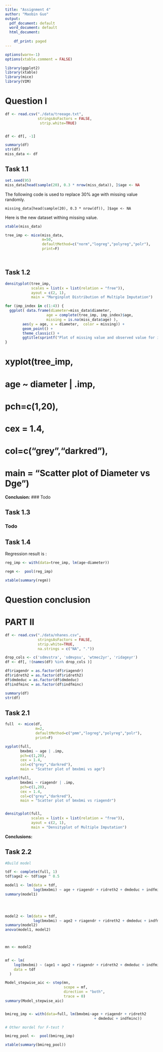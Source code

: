 ```yaml
---
title: "Assignment 4"
author: "Maobin Guo"
output:
  pdf_document: default
  word_document: default
  html_document:
    
    df_print: paged
---
```


```r

options(warn=-1)
options(xtable.comment = FALSE)

library(ggplot2)
library(xtable)
library(mice)
library(VIM)

```

# Question I

```r
df <- read.csv("./data/treeage.txt", 
               stringsAsFactors = FALSE, 
                strip.white=TRUE)


df <- df[, -1]

summary(df)
str(df)
miss_data <- df

```
 
## Task 1.1 


```r
set.seed(95)
miss_data[head(sample(20), 0.3 * nrow(miss_data)), ]$age <- NA
```

The following code is used to replace 30% age with missing value randomly. 
```
missing_data[head(sample(20), 0.3 * nrow(df)), ]$age <- NA
```

Here is the new dataset withing missing value.

```r
xtable(miss_data)
```


```r

tree_imp <- mice(miss_data,
                 m=50, 
                 defaultMethod=c("norm","logreg","polyreg","polr"), 
                 print=F)




```

## Task 1.2 

```r

densityplot(tree_imp, 
            scales = list(x = list(relation = "free")), 
            ayout = c(2, 1),  
            main = "Marginplot Distribution of Multiple Imputation")
```

```r

for (imp_index in c(1:4)) {
  ggplot( data.frame(diameter=miss_data$diameter, 
                   age = complete(tree_imp, imp_index)$age,  
                   missing = is.na(miss_data$age) ), 
        aes(y = age, x = diameter,  color = missing)) +
        geom_point() +
        theme_classic() +
        ggtitle(sprintf("Plot of missing value and observed value for impuned dataset : %d", imp_index))
}

```

# xyplot(tree_imp, 
#       age ~ diameter | .imp,
#       pch=c(1,20),
#       cex = 1.4,
#       col=c("grey","darkred"),
#       main = "Scatter plot of Diameter vs Dge")
    
 
**Conclusion:**
### Todo

## Task 1.3 
 
### Todo
 
## Task 1.4

Regression  result is : 

```r

reg_imp <- with(data=tree_imp, lm(age~diameter))

regm <-  pool(reg_imp)

xtable(summary(regm))
```

# Question conclusion


# PART II 

 
```r
 
df <- read.csv("./data/nhanes.csv", 
               stringsAsFactors = FALSE, 
               strip.white=TRUE,
               na.strings = c("NA", "."))

drop_cols <- c('sdmvstra', 'sdmvpsu', 'wtmec2yr', 'ridageyr')
df <- df[, !(names(df) %in% drop_cols )]

df$riagendr = as.factor(df$riagendr)
df$ridreth2 = as.factor(df$ridreth2)
df$dmdeduc = as.factor(df$dmdeduc)
df$indfminc = as.factor(df$indfminc)

summary(df)
str(df)
```

## Task 2.1
 
```r
full  <- mice(df,
              m=2, 
              defaultMethod=c("pmm","logreg","polyreg","polr"), 
              print=F)

```

```r


xyplot(full, 
       bmxbmi ~ age | .imp,
       pch=c(1,20),
       cex = 1.4,
       col=c("grey","darkred"),
       main = "Scatter plot of bmxbmi vs age")

xyplot(full, 
       bmxbmi ~ riagendr | .imp,
       pch=c(1,20),
       cex = 1.4,
       col=c("grey","darkred"),
       main = "Scatter plot of bmxbmi vs riagendr")


densityplot(full, 
            scales = list(x = list(relation = "free")), 
            ayout = c(2, 1),  
            main = "Densityplot of Multiple Imputation")

```

 
**Conclusions:**




## Task 2.2


```r

#Build model

tdf <- complete(full, 1)
tdf$age2 <- tdf$age ^ 0.5

model1 <- lm(data = tdf, 
             log(bmxbmi) ~ age + riagendr + ridreth2 + dmdeduc + indfminc)
summary(model1)

 


model2 <- lm(data = tdf, 
             log(bmxbmi) ~ age2 + riagendr + ridreth2 + dmdeduc + indfminc)
summary(model2)
anova(model1, model2)



mn <- model2
 

mf <- lm(
    log(bmxbmi) ~ (age1 + age2 + riagendr + ridreth2 + dmdeduc + indfminc) ^ 2,
    data = tdf 
  )

Model_stepwise_aic <- step(mn,
                           scope = mf,
                           direction = "both",
                           trace = 0)
summary(Model_stepwise_aic)


bmireg_imp <- with(data=full, lm(bmxbmi~age + riagendr + ridreth2
                                         + dmdeduc + indfminc))

# Other mordel for F-test ?

bmireg_pool <-  pool(bmireg_imp)

xtable(summary(bmireg_pool))
```










































